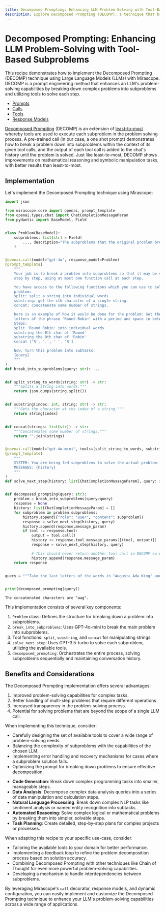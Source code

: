 ```yaml
---
title: Decomposed Prompting: Enhancing LLM Problem-Solving with Tool-Based Subproblems
description: Explore Decomposed Prompting (DECOMP), a technique that breaks down complex problems into smaller subproblems and utilizes tools to solve each step, enhancing an LLM's problem-solving capabilities.
---
```


# Decomposed Prompting: Enhancing LLM Problem-Solving with Tool-Based Subproblems

This recipe demonstrates how to implement the Decomposed Prompting (DECOMP) technique using Large Language Models (LLMs) with Mirascope. DECOMP is a prompt engineering method that enhances an LLM's problem-solving capabilities by breaking down complex problems into subproblems and utilizing tools to solve each step.

<Info title="Mirascope Concepts Used" collapsible={true} defaultCollapsed={true}>
<ul>
<li><a href="/docs/mirascope/learn/prompts/">Prompts</a></li>
<li><a href="/docs/mirascope/learn/calls/">Calls</a></li>
<li><a href="/docs/mirascope/learn/tools/">Tools</a></li>
<li><a href="/docs/mirascope/learn/response_models/">Response Models</a></li>
</ul>
</Info>

<Note title="Background">
<p>
<a href="https://arxiv.org/pdf/2210.02406">Decomposed Prompting</a> (DECOMP) is an extension of <a href="https://arxiv.org/abs/2205.10625">least-to-most</a> whereby tools are used to execute each subproblem in the problem solving process. A pre-trained call (in our case, a one shot prompt) demonstrates how to break a problem down into subproblems within the context of its given tool calls, and the output of each tool call is added to the chat's history until the problem is solved. Just like least-to-most, DECOMP shows improvements on mathematical reasoning and symbolic manipulation tasks, with better results than least-to-most.
</p>
</Note>

## Implementation

Let's implement the Decomposed Prompting technique using Mirascope:




```python
import json

from mirascope.core import openai, prompt_template
from openai.types.chat import ChatCompletionMessageParam
from pydantic import BaseModel, Field


class Problem(BaseModel):
    subproblems: list[str] = Field(
        ..., description="The subproblems that the original problem breaks down into"
    )


@openai.call(model="gpt-4o", response_model=Problem)
@prompt_template(
    """
    Your job is to break a problem into subproblems so that it may be solved
    step by step, using at most one function call at each step.

    You have access to the following functions which you can use to solve a
    problem:
    split: split a string into individual words
    substring: get the ith character of a single string.
    concat: concatenate some number of strings.

    Here is an example of how it would be done for the problem: Get the first two
    letters of the phrase 'Round Robin' with a period and space in between them.
    Steps:
    split 'Round Robin' into individual words
    substring the 0th char of 'Round'
    substring the 0th char of 'Robin'
    concat ['R', '.', ' ', 'R']

    Now, turn this problem into subtasks:
    {query}
    """
)
def break_into_subproblems(query: str): ...


def split_string_to_words(string: str) -> str:
    """Splits a string into words."""
    return json.dumps(string.split())


def substring(index: int, string: str) -> str:
    """Gets the character at the index of a string."""
    return string[index]


def concat(strings: list[str]) -> str:
    """Concatenates some number of strings."""
    return "".join(strings)


@openai.call(model="gpt-4o-mini", tools=[split_string_to_words, substring, concat])
@prompt_template(
    """
    SYSTEM: You are being fed subproblems to solve the actual problem: {query}
    MESSAGES: {history}
    """
)
def solve_next_step(history: list[ChatCompletionMessageParam], query: str): ...


def decomposed_prompting(query: str):
    problem = break_into_subproblems(query=query)
    response = None
    history: list[ChatCompletionMessageParam] = []
    for subproblem in problem.subproblems:
        history.append({"role": "user", "content": subproblem})
        response = solve_next_step(history, query)
        history.append(response.message_param)
        if tool := response.tool:
            output = tool.call()
            history += response.tool_message_params([(tool, output)])
            response = solve_next_step(history, query)

            # This should never return another tool call in DECOMP so don't recurse
            history.append(response.message_param)
    return response


query = """Take the last letters of the words in "Augusta Ada King" and concatenate them using a space."""


print(decomposed_prompting(query))
```

    The concatenated characters are "aag".


This implementation consists of several key components:

1. `Problem` class: Defines the structure for breaking down a problem into subproblems.
2. `break_into_subproblems`: Uses GPT-4o-mini to break the main problem into subproblems.
3. Tool functions: `split`, `substring`, and `concat` for manipulating strings.
4. `solve_next_step`: Uses GPT-3.5-turbo to solve each subproblem, utilizing the available tools.
5. `decomposed_prompting`: Orchestrates the entire process, solving subproblems sequentially and maintaining conversation history.

## Benefits and Considerations

The Decomposed Prompting implementation offers several advantages:

1. Improved problem-solving capabilities for complex tasks.
2. Better handling of multi-step problems that require different operations.
3. Increased transparency in the problem-solving process.
4. Potential for solving problems that are beyond the scope of a single LLM call.

When implementing this technique, consider:

- Carefully designing the set of available tools to cover a wide range of problem-solving needs.
- Balancing the complexity of subproblems with the capabilities of the chosen LLM.
- Implementing error handling and recovery mechanisms for cases where a subproblem solution fails.
- Optimizing the prompt for breaking down problems to ensure effective decomposition.

<Info title="Additional Real-World Applications">
<ul>
<li><b>Code Generation</b>: Break down complex programming tasks into smaller, manageable steps.</li>
<li><b>Data Analysis</b>: Decompose complex data analysis queries into a series of data manipulation and calculation steps.</li>
<li><b>Natural Language Processing</b>: Break down complex NLP tasks like sentiment analysis or named entity recognition into subtasks.</li>
<li><b>Automated Reasoning</b>: Solve complex logical or mathematical problems by breaking them into simpler, solvable steps.</li>
<li><b>Task Planning</b>: Create detailed, step-by-step plans for complex projects or processes.</li>
</ul>
</Info>

When adapting this recipe to your specific use-case, consider:

- Tailoring the available tools to your domain for better performance.
- Implementing a feedback loop to refine the problem decomposition process based on solution accuracy.
- Combining Decomposed Prompting with other techniques like Chain of Thought for even more powerful problem-solving capabilities.
- Developing a mechanism to handle interdependencies between subproblems.

By leveraging Mirascope's `call` decorator, response models, and dynamic configuration, you can easily implement and customize the Decomposed Prompting technique to enhance your LLM's problem-solving capabilities across a wide range of applications.
